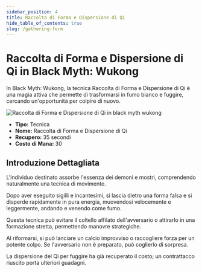```yaml
---
sidebar_position: 4
title: Raccolta di Forma e Dispersione di Qi
hide_table_of_contents: true
slug: /gathering-form
---
```


# Raccolta di Forma e Dispersione di Qi in Black Myth: Wukong

In Black Myth: Wukong, la tecnica Raccolta di Forma e Dispersione di Qi è una magia attiva che permette di trasformarsi in fumo bianco e fuggire, cercando un'opportunità per colpire di nuovo.

<img
    src="https://image.informedainews.com/jxsq.gif"
    alt="Raccolta di Forma e Dispersione di Qi in black myth wukong"
/>

- **Tipo:** Tecnica
- **Nome:** Raccolta di Forma e Dispersione di Qi
- **Recupero:** 35 secondi
- **Costo di Mana:** 30

## Introduzione Dettagliata

L'individuo destinato assorbe l'essenza dei demoni e mostri, comprendendo naturalmente una tecnica di movimento.

Dopo aver eseguito sigilli e incantesimi, si lascia dietro una forma falsa e si disperde rapidamente in pura energia, muovendosi velocemente e leggermente, andando e venendo come fumo.

Questa tecnica può evitare il coltello affilato dell'avversario o attirarlo in una formazione stretta, permettendo manovre strategiche.

Al riformarsi, si può lanciare un calcio improvviso o raccogliere forza per un potente colpo. Se l'avversario non è preparato, può coglierlo di sorpresa.

La dispersione del Qi per fuggire ha già recuperato il costo; un contrattacco riuscito porta ulteriori guadagni.